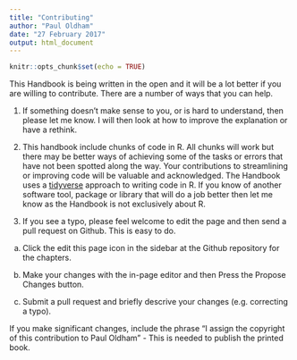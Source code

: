 ```yaml
---
title: "Contributing"
author: "Paul Oldham"
date: "27 February 2017"
output: html_document
---
```


```r
knitr::opts_chunk$set(echo = TRUE)
```

This Handbook is being written in the open and it will be a lot better if you are willing to contribute. There are a number of ways that you can help. 

1. If something doesn't make sense to you, or is hard to understand, then please let me know. I will then look at how to improve the explanation or have a rethink. 

2. This handbook include chunks of code in R. All chunks will work but there may be better ways of achieving some of the tasks or errors that have not been spotted along the way. Your contributions to streamlining or improving code will be valuable and acknowledged. The Handbook uses a [tidyverse](http://tidyverse.org/) approach to writing code in R. If you know of another software tool, package or library that will do a job better then let me know as the Handbook is not exclusively about R.

3. If you see a typo, please feel welcome to edit the page and then send a pull request on Github. This is easy to do. 

a) Click the edit this page icon in the sidebar at the Github repository for the chapters. 

b) Make your changes with the in-page editor and then Press the Propose Changes button.

c) Submit a pull request and briefly descrive your changes (e.g. correcting a typo).

If you make significant changes, include the phrase "I assign the copyright of this contribution to Paul Oldham" - This is needed to publish the printed book.
